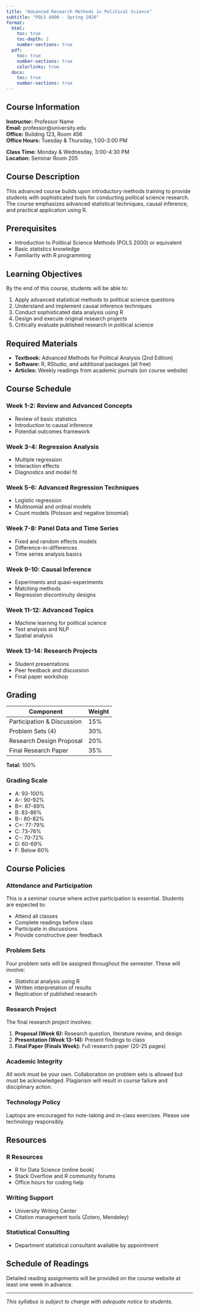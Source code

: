 ```yaml
---
title: "Advanced Research Methods in Political Science"
subtitle: "POLS 4000 - Spring 2026"
format:
  html:
    toc: true
    toc-depth: 2
    number-sections: true
  pdf:
    toc: true
    number-sections: true
    colorlinks: true
  docx:
    toc: true
    number-sections: true
---
```


## Course Information

**Instructor:** Professor Name  
**Email:** professor@university.edu  
**Office:** Building 123, Room 456  
**Office Hours:** Tuesday & Thursday, 1:00-3:00 PM  

**Class Time:** Monday & Wednesday, 3:00-4:30 PM  
**Location:** Seminar Room 205

## Course Description

This advanced course builds upon introductory methods training to provide students with sophisticated tools for conducting political science research. The course emphasizes advanced statistical techniques, causal inference, and practical application using R.

## Prerequisites

- Introduction to Political Science Methods (POLS 2000) or equivalent
- Basic statistics knowledge
- Familiarity with R programming

## Learning Objectives

By the end of this course, students will be able to:

1. Apply advanced statistical methods to political science questions
2. Understand and implement causal inference techniques
3. Conduct sophisticated data analysis using R
4. Design and execute original research projects
5. Critically evaluate published research in political science

## Required Materials

- **Textbook:** Advanced Methods for Political Analysis (2nd Edition)
- **Software:** R, RStudio, and additional packages (all free)
- **Articles:** Weekly readings from academic journals (on course website)

## Course Schedule

### Week 1-2: Review and Advanced Concepts
- Review of basic statistics
- Introduction to causal inference
- Potential outcomes framework

### Week 3-4: Regression Analysis
- Multiple regression
- Interaction effects
- Diagnostics and model fit

### Week 5-6: Advanced Regression Techniques
- Logistic regression
- Multinomial and ordinal models
- Count models (Poisson and negative binomial)

### Week 7-8: Panel Data and Time Series
- Fixed and random effects models
- Difference-in-differences
- Time series analysis basics

### Week 9-10: Causal Inference
- Experiments and quasi-experiments
- Matching methods
- Regression discontinuity designs

### Week 11-12: Advanced Topics
- Machine learning for political science
- Text analysis and NLP
- Spatial analysis

### Week 13-14: Research Projects
- Student presentations
- Peer feedback and discussion
- Final paper workshop

## Grading

| Component | Weight |
|-----------|--------|
| Participation & Discussion | 15% |
| Problem Sets (4) | 30% |
| Research Design Proposal | 20% |
| Final Research Paper | 35% |

**Total:** 100%

### Grading Scale

- A: 93-100%
- A-: 90-92%
- B+: 87-89%
- B: 83-86%
- B-: 80-82%
- C+: 77-79%
- C: 73-76%
- C-: 70-72%
- D: 60-69%
- F: Below 60%

## Course Policies

### Attendance and Participation
This is a seminar course where active participation is essential. Students are expected to:

- Attend all classes
- Complete readings before class
- Participate in discussions
- Provide constructive peer feedback

### Problem Sets
Four problem sets will be assigned throughout the semester. These will involve:

- Statistical analysis using R
- Written interpretation of results
- Replication of published research

### Research Project
The final research project involves:

1. **Proposal (Week 6):** Research question, literature review, and design
2. **Presentation (Week 13-14):** Present findings to class
3. **Final Paper (Finals Week):** Full research paper (20-25 pages)

### Academic Integrity
All work must be your own. Collaboration on problem sets is allowed but must be acknowledged. Plagiarism will result in course failure and disciplinary action.

### Technology Policy
Laptops are encouraged for note-taking and in-class exercises. Please use technology responsibly.

## Resources

### R Resources
- R for Data Science (online book)
- Stack Overflow and R community forums
- Office hours for coding help

### Writing Support
- University Writing Center
- Citation management tools (Zotero, Mendeley)

### Statistical Consulting
- Department statistical consultant available by appointment

## Schedule of Readings

Detailed reading assignments will be provided on the course website at least one week in advance.

---

*This syllabus is subject to change with adequate notice to students.*
